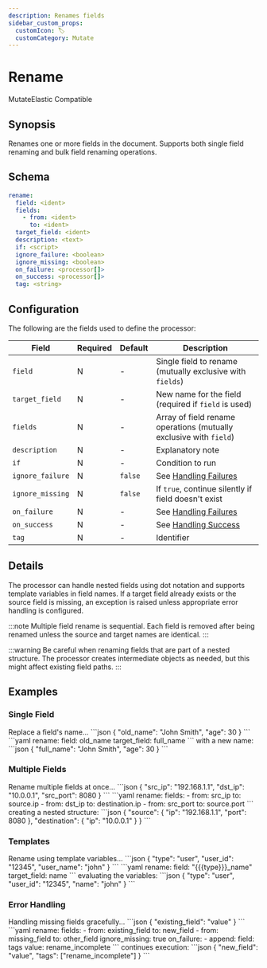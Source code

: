 ```yaml
---
description: Renames fields
sidebar_custom_props: 
  customIcon: 🏷️
  customCategory: Mutate
---
```


# Rename

<span className="theme-doc-version-badge badge badge--primary">Mutate</span><span className="theme-doc-version-badge badge badge--secondary">Elastic Compatible</span>

## Synopsis

Renames one or more fields in the document. Supports both single field renaming and bulk field renaming operations.

## Schema

```yaml
rename:
  field: <ident>
  fields:
    - from: <ident>
      to: <ident>
  target_field: <ident>
  description: <text>
  if: <script>
  ignore_failure: <boolean>
  ignore_missing: <boolean>
  on_failure: <processor[]>
  on_success: <processor[]>
  tag: <string>
```

## Configuration

The following are the fields used to define the processor:

|Field|Required|Default|Description|
|---|---|---|---|
|`field`|N|-|Single field to rename (mutually exclusive with `fields`)|
|`target_field`|N|-|New name for the field (required if `field` is used)|
|`fields`|N|-|Array of field rename operations (mutually exclusive with `field`)|
|`description`|N|-|Explanatory note|
|`if`|N|-|Condition to run|
|`ignore_failure`|N|`false`|See [Handling Failures](../handling-failures.mdx)|
|`ignore_missing`|N|`false`|If `true`, continue silently if field doesn't exist|
|`on_failure`|N|-|See [Handling Failures](../handling-failures.mdx)|
|`on_success`|N|-|See [Handling Success](../handling-success.mdx)|
|`tag`|N|-|Identifier|

## Details

The processor can handle nested fields using dot notation and supports template variables in field names. If a target field already exists or the source field is missing, an exception is raised unless appropriate error handling is configured.

:::note
Multiple field rename is sequential. Each field is removed after being renamed unless the source and target names are identical.
:::

:::warning
Be careful when renaming fields that are part of a nested structure. The processor creates intermediate objects as needed, but this might affect existing field paths.
:::

## Examples

### Single Field

<ExampleGrid>
  <CommentCol>
    Replace a field's name...
  </CommentCol>
  <CodeCol>
    ```json
    {
      "old_name": "John Smith",
      "age": 30
    }
    ```
    ```yaml
    rename:
      field: old_name
      target_field: full_name
    ```
  </CodeCol>
  <CommentCol>
    with a new name:
  </CommentCol>
  <CodeCol>
    ```json
    {
      "full_name": "John Smith",
      "age": 30
    }
    ```
  </CodeCol>
</ExampleGrid>

### Multiple Fields

<ExampleGrid>
  <CommentCol>
    Rename multiple fields at once...
  </CommentCol>
  <CodeCol>
    ```json
    {
      "src_ip": "192.168.1.1",
      "dst_ip": "10.0.0.1",
      "src_port": 8080
    }
    ```
    ```yaml
    rename:
      fields:
        - from: src_ip
          to: source.ip
        - from: dst_ip
          to: destination.ip
        - from: src_port
          to: source.port
    ```
  </CodeCol>
  <CommentCol>
    creating a nested structure:
  </CommentCol>
  <CodeCol>
    ```json
    {
      "source": {
        "ip": "192.168.1.1",
        "port": 8080
      },
      "destination": {
        "ip": "10.0.0.1"
      }
    }
    ```
  </CodeCol>
</ExampleGrid>

### Templates

<ExampleGrid>
  <CommentCol>
    Rename using template variables...
  </CommentCol>
  <CodeCol>
    ```json
    {
      "type": "user",
      "user_id": "12345",
      "user_name": "john"
    }
    ```
    ```yaml
    rename:
      field: "{{{type}}}_name"
      target_field: name
    ```
  </CodeCol>
  <CommentCol>
    evaluating the variables:
  </CommentCol>
  <CodeCol>
    ```json
    {
      "type": "user",
      "user_id": "12345",
      "name": "john"
    }
    ```
  </CodeCol>
</ExampleGrid>

### Error Handling

<ExampleGrid>
  <CommentCol>
    Handling missing fields gracefully...
  </CommentCol>
  <CodeCol>
    ```json
    {
      "existing_field": "value"
    }
    ```
    ```yaml
    rename:
      fields:
        - from: existing_field
            to: new_field
        - from: missing_field
            to: other_field
      ignore_missing: true
      on_failure:
        - append:
            field: tags
            value: rename_incomplete
    ```
  </CodeCol>
  <CommentCol>
    continues execution:
  </CommentCol>
  <CodeCol>
    ```json
    {
      "new_field": "value",
      "tags": ["rename_incomplete"]
    }
    ```
  </CodeCol>
</ExampleGrid>
